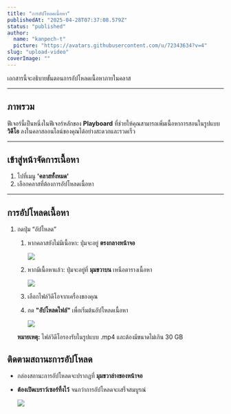 ```yaml
---
title: "การอัปโหลดเนื้อหา"
publishedAt: "2025-04-28T07:37:08.579Z"
status: "published"
author:
  name: "kanpech-t"
  picture: "https://avatars.githubusercontent.com/u/72343634?v=4"
slug: "upload-video"
coverImage: ""
---
```


เอกสารนี้จะอธิบายขั้นตอนการอัปโหลดเนื้อหาภายในคลาส

---

## ภาพรวม

ฟีเจอร์นี้เป็นหนึ่งในฟีเจอร์หลักของ **Playboard** ที่ช่วยให้คุณสามารถเพิ่มเนื้อหาการสอนในรูปแบบ **วิดีโอ** ลงในคลาสออนไลน์ของคุณได้อย่างสะดวกและรวดเร็ว

---

## **เข้าสู่หน้าจัดการเนื้อหา**

1. ไปที่เมนู **'คลาสทั้งหมด'**
2. เลือกคลาสที่ต้องการอัปโหลดเนื้อหา

---

## การอัปโหลดเนื้อหา

1. กดปุ่ม “อัปโหลด”

   1. หากคลาสยังไม่มีเนื้อหา: ปุ่มจะอยู่ **ตรงกลางหน้าจอ**

      ![](https://document-assets.st-th-1.byteark.com/upload-video%2Fupload-button-a%282%29.png)

   2. หากมีเนื้อหาแล้ว: ปุ่มจะอยู่ที่ **มุมขวาบน** เหนือตารางเนื้อหา

      ![](https://document-assets.st-th-1.byteark.com/upload-video%2Fupload-button-b.png)

   3. เลือกไฟล์วิดีโอจากเครื่องของคุณ

   4. กด **"อัปโหลดไฟล์"** เพื่อเริ่มต้นอัปโหลดเนื้อหา

      ![](https://document-assets.st-th-1.byteark.com/upload-video%2Fconfirm-upload-button.png)

   **หมายเหตุ:** ไฟล์วิดีโอรองรับในรูปแบบ .mp4 และต้องมีขนาดไม่เกิน 30 GB

## **ติดตามสถานะการอัปโหลด**

- กล่องสถานะการอัปโหลดจะปรากฏที่ **มุมขวาล่างของหน้าจอ**

- **ต้องเปิดเบราว์เซอร์ทิ้งไว้** จนกว่าการอัปโหลดจะเสร็จสมบูรณ์

  ![](https://document-assets.st-th-1.byteark.com/upload-video%2Fuploading-status.png)